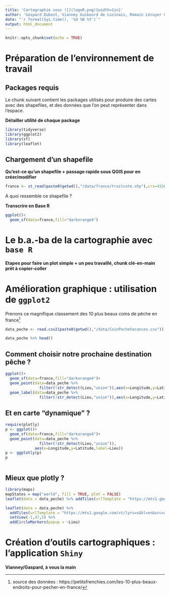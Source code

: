 ```yaml
---
title: 'Cartographie sous ![](logoR.png){width=1in}'
author: 'Gaspard Dubost, Vianney Guibourd de Luzinais, Romain Lécuyer & Thomas Outrequin'
date: "`r format(Sys.time(), '%d %B %Y')`"
output: html_document
---
```


[^note_coinpeche]: source des données : https://petitsfrenchies.com/les-10-plus-beaux-endroits-pour-pecher-en-france/

```r
knitr::opts_chunk$set(echo = TRUE)
```

# Préparation de l'environnement de travail

## Packages requis

Le chunk suivant contient les packages utilisés pour produire des cartes avec des shapefiles, et des données que l'on peut représenter dans l'espace.

**Détailler utilité de chaque package**

```r
library(tidyverse)
library(ggplot2)
library(sf)
library(leaflet)
```

## Chargement d'un shapefile

**Qu'est-ce qu'un shapefile + passage rapide sous QGIS pour en créer/modifier**

```r
france <- st_read(paste0(getwd(),"/data/france/traitcote.shp"),crs=4326)
```

A quoi ressemble ce shapefile ?

**Transcrire en Base R**

```r
ggplot()+
  geom_sf(data=france,fill="darkorange4")
```

# Le b.a.-ba de la cartographie avec `base R`

**Etapes pour faire un plot simple + un peu travaillé, chunk clé-en-main prêt à copier-coller**

# Amélioration graphique : utilisation de `ggplot2`

Prenons ce magnifique classement des 10 plus beaux coins de pêche en france[^note_coinpeche]

```r
data_peche <- read.csv2(paste0(getwd(),"/data/CoinPecheVacances.csv"))

data_peche %>% head()
```

## Comment choisir notre prochaine destination pêche ?

```r
ggplot()+
  geom_sf(data=france,fill="darkorange4")+
  geom_point(data=data_peche %>% 
               filter(!str_detect(Lieu,"union")),aes(x=Longitude,y=Latitude))+
  geom_label(data=data_peche %>% 
               filter(!str_detect(Lieu,"union")),aes(x=Longitude,y=Latitude+0.5,label=Lieu),size=2)
```

## Et en carte "dynamique" ?

```r
require(plotly)
p <- ggplot()+
  geom_sf(data=france,fill="darkorange4")+
  geom_point(data=data_peche %>% 
               filter(!str_detect(Lieu,"union")),
             aes(x=Longitude,y=Latitude,label=Lieu))
p <- ggplotly(p) 
p
```

```r

```

## Mieux que plotly ?

```r
library(maps)
mapStates = map("world", fill = TRUE, plot = FALSE)
leaflet(data = data_peche) %>% addTiles(urlTemplate = "https://mts1.google.com/vt/lyrs=s&hl=en&src=app&x={x}&y={y}&z={z}&s=G", attribution = 'Google') %>% addCircleMarkers(popup = ~Lieu)
```

```r
leaflet(data = data_peche) %>% 
  addTiles(urlTemplate = "https://mts1.google.com/vt/lyrs=s&hl=en&src=app&x={x}&y={y}&z={z}&s=G", attribution = 'Google') %>% 
  setView(-1,47,5) %>% 
  addCircleMarkers(popup = ~Lieu)
```

# Création d'outils cartographiques : l'application `Shiny`

**Vianney/Gaspard, à vous la main**